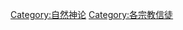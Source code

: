 {{catmore}}
{{Commonscat|Deists}}

[[Category:自然神论|Category:自然神论]]
[[Category:各宗教信徒|Category:各宗教信徒]]